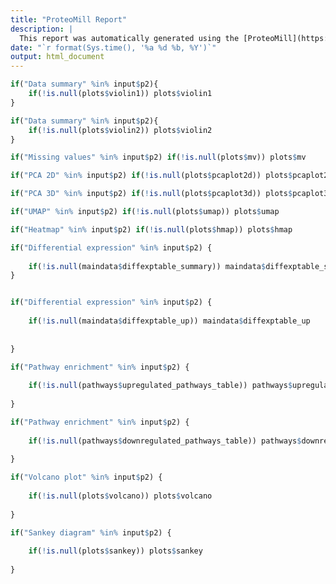 ```yaml
---
title: "ProteoMill Report"
description: | 
  This report was automatically generated using the [ProteoMill](https://proteomill.com/) web tool.
date: "`r format(Sys.time(), '%a %d %b, %Y')`"
output: html_document
---
```


<!--
choices = list("Dataset options" = c("Data summary", "Missing values"),
               "Inspect data" = c("PCA 2D", "PCA 3D", "UMAP", "Heatmap"),
               "Differential analysis" = "Differential expression",
               "Enrichment analysis" = c("Pathway enrichment", "Volcano plot", "Sankey diagram")),
-->


```r

if("Data summary" %in% input$p2){
	if(!is.null(plots$violin1)) plots$violin1
}

```

```r

if("Data summary" %in% input$p2){
	if(!is.null(plots$violin2)) plots$violin2
}

```


```r

if("Missing values" %in% input$p2) if(!is.null(plots$mv)) plots$mv

```

```r

if("PCA 2D" %in% input$p2) if(!is.null(plots$pcaplot2d)) plots$pcaplot2d

```

```r

if("PCA 3D" %in% input$p2) if(!is.null(plots$pcaplot3d)) plots$pcaplot3d

```

```r

if("UMAP" %in% input$p2) if(!is.null(plots$umap)) plots$umap

```

```r

if("Heatmap" %in% input$p2) if(!is.null(plots$hmap)) plots$hmap

```


```r

if("Differential expression" %in% input$p2) {
	
	if(!is.null(maindata$diffexptable_summary)) maindata$diffexptable_summary
}



```

```r

if("Differential expression" %in% input$p2) {
	
	if(!is.null(maindata$diffexptable_up)) maindata$diffexptable_up
	
	
}


```


```r

if("Pathway enrichment" %in% input$p2) {
	
	if(!is.null(pathways$upregulated_pathways_table)) pathways$upregulated_pathways_table
	
}


```

```r

if("Pathway enrichment" %in% input$p2) {
	
	if(!is.null(pathways$downregulated_pathways_table)) pathways$downregulated_pathways_table
	
}

```

```r

if("Volcano plot" %in% input$p2) {
	
	if(!is.null(plots$volcano)) plots$volcano
	
}

```

```r

if("Sankey diagram" %in% input$p2) {
	
	if(!is.null(plots$sankey)) plots$sankey
	
}

```


